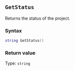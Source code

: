 ::: {.minipage data-latex="{\textwidth}"}
## `GetStatus`

Returns the status of the project.

### Syntax {-}

``` .lua
string GetStatus()
```

### Return value {-}

Type: `string`
:::
